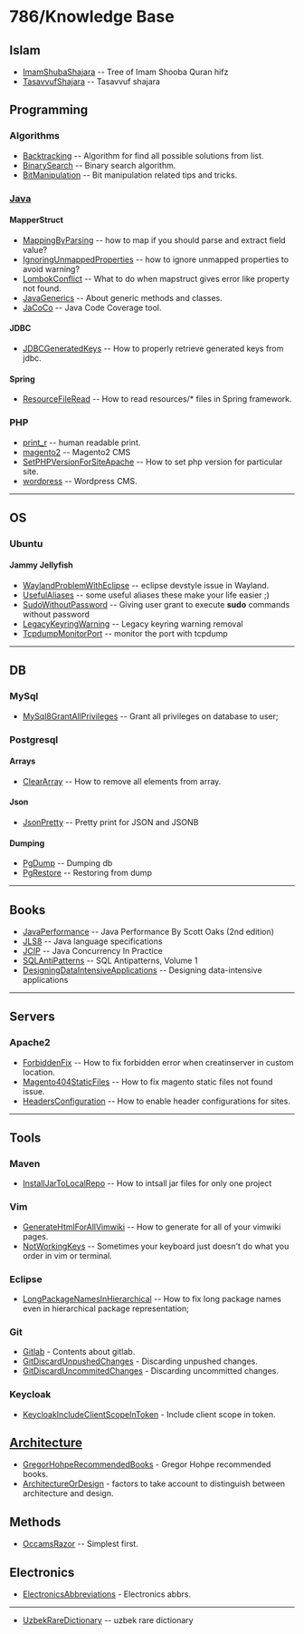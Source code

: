= 786/Knowledge Base =

== Islam ==
* [[ImamShubaShajara]]  -- Tree of Imam Shooba Quran hifz
* [[TasavvufShajara]] -- Tasavvuf shajara
== Programming ==
=== Algorithms ===
* [[Backtracking]] -- Algorithm for find all possible solutions from list.
* [[BinarySearch]] -- Binary search algorithm.
* [[BitManipulation]] -- Bit manipulation related tips and tricks.
=== [[Java]] ===
==== MapperStruct ====
* [[MappingByParsing]] -- how to map if you should parse and extract field value?
* [[IgnoringUnmappedProperties]] -- how to ignore unmapped properties to avoid warning?
* [[LombokConflict]] -- What to do when mapstruct gives error like property not found.
* [[JavaGenerics]] -- About generic methods and classes.
* [[JaCoCo]] -- Java Code Coverage tool.
==== JDBC ====
* [[JDBCGeneratedKeys]] -- How to properly retrieve generated keys from jdbc.
==== Spring ====
* [[ResourceFileRead]] -- How to read resources/* files in Spring framework.
=== PHP ===
* [[print_r]] -- human readable print.
* [[magento2]] -- Magento2 CMS
* [[SetPHPVersionForSiteApache]] -- How to set php version for particular site.
* [[wordpress]] -- Wordpress CMS.
<hr/>
== OS ==
=== Ubuntu ===
==== Jammy Jellyfish ====
* [[WaylandProblemWithEclipse]] -- eclipse devstyle issue in Wayland.
* [[UsefulAliases]] -- some useful aliases these make your life easier ;)
* [[SudoWithoutPassword]] -- Giving user grant to execute <b>sudo</b> commands without password 
* [[LegacyKeyringWarning]] -- Legacy keyring warning removal
* [[TcpdumpMonitorPort]] -- monitor the port with tcpdump
<hr/>
==DB==
===MySql===
* [[MySql8GrantAllPrivileges]] -- Grant all privileges on database to user;
===Postgresql===
====Arrays====
* [[ClearArray]] -- How to remove all elements from array.
====Json====
* [[JsonPretty]] -- Pretty print for JSON and JSONB
====Dumping====
* [[PgDump]] -- Dumping db
* [[PgRestore]] -- Restoring from dump
<hr/>
== Books ==
* [[JavaPerformance]] -- Java Performance By Scott Oaks (2nd edition)
* [[JLS8]] -- Java language specifications
* [[JCIP]] -- Java Concurrency In Practice
* [[SQLAntiPatterns]] -- SQL Antipatterns, Volume 1
* [[DesigningDataIntensiveApplications]] -- Designing data-intensive applications
<hr/>
== Servers ==
=== Apache2 ===
* [[ForbiddenFix]] -- How to fix forbidden error when creatinserver in custom location.
* [[Magento404StaticFiles]] -- How to fix magento static files not found issue.
* [[HeadersConfiguration]] -- How to enable header configurations for sites.
<hr/>
== Tools ==
===Maven===
* [[InstallJarToLocalRepo]] -- How to intsall jar files for only one project
===Vim===
* [[GenerateHtmlForAllVimwiki]] -- How to generate for all of your vimwiki pages.
* [[NotWorkingKeys]] -- Sometimes your keyboard just doesn't do what you order in vim or terminal.
===Eclipse===
* [[LongPackageNamesInHierarchical]] -- How to fix long package names even in hierarchical package representation;
=== Git ===
* [[Gitlab]] - Contents about gitlab.
* [[GitDiscardUnpushedChanges]] - Discarding unpushed changes.
* [[GitDiscardUncommitedChanges]] - Discarding uncommitted changes.
=== Keycloak ===
* [[KeycloakIncludeClientScopeInToken]] - Include client scope in token.
== [[Architecture]] ==
* [[GregorHohpeRecommendedBooks]] - Gregor Hohpe recommended books.
* [[ArchitectureOrDesign]] - factors to take account to distinguish between architecture and design.
==Methods==
* [[OccamsRazor]] -- Simplest first.
==Electronics==
* [[ElectronicsAbbreviations]] - Electronics abbrs.
<hr/>
* [[UzbekRareDictionary]] -- uzbek rare dictionary
